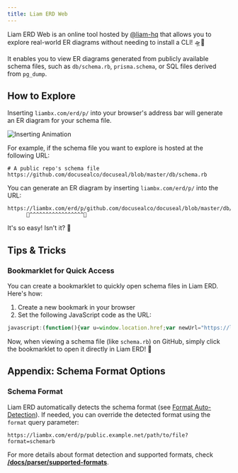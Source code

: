 ```yaml
---
title: Liam ERD Web
---
```


Liam ERD Web is an online tool hosted by [@liam-hq](https://github.com/liam-hq) that allows you to explore real-world ER diagrams without needing to install a CLI! 🛸💫

It enables you to view ER diagrams generated from publicly available schema files, such as `db/schema.rb`, `prisma.schema`, or SQL files derived from `pg_dump`.

## How to Explore

Inserting `liambx.com/erd/p/` into your browser's address bar will generate an ER diagram for your schema file.

![Inserting Animation](/images/content/docs/web.gif)

For example, if the schema file you want to explore is hosted at the following URL:

```
# A public repo's schema file
https://github.com/docusealco/docuseal/blob/master/db/schema.rb
```

You can generate an ER diagram by inserting `liambx.com/erd/p/` into the URL:

```
https://liambx.com/erd/p/github.com/docusealco/docuseal/blob/master/db/schema.rb
      👾^^^^^^^^^^^^^^^^^👾
```

It's so easy! Isn't it? 🚀

## Tips & Tricks

### Bookmarklet for Quick Access

You can create a bookmarklet to quickly open schema files in Liam ERD. Here's how:

1. Create a new bookmark in your browser
2. Set the following JavaScript code as the URL:

```javascript
javascript:(function(){var u=window.location.href;var newUrl="https://liambx.com/erd/p/" + u.replace(/^https?:\/\//, '');window.open(newUrl,'_blank');})();
```

Now, when viewing a schema file (like `schema.rb`) on GitHub, simply click the bookmarklet to open it directly in Liam ERD! 🎯

## Appendix: Schema Format Options

### Schema Format

Liam ERD automatically detects the schema format (see [Format Auto-Detection](/docs/parser/supported-formats#format-auto-detection)). If needed, you can override the detected format using the `format` query parameter:

```
https://liambx.com/erd/p/public.example.net/path/to/file?format=schemarb
```

For more details about format detection and supported formats, check [**/docs/parser/supported-formats**](/docs/parser/supported-formats).
